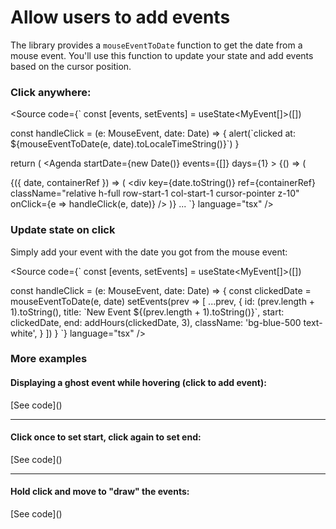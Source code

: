 
<Meta title="Interaction/add-events/Add Events" />

# Allow users to add events

The library provides a `mouseEventToDate` function to get the date from a mouse event. You'll use this function to update your state and add events based on the cursor position.


### Click anywhere:
<Canvas of={PixelsToDateUsage} />

<Source
  code={`
const [events, setEvents] = useState<MyEvent[]>([])

const handleClick = (e: MouseEvent<HTMLElement>, date: Date) => {
  alert(\`clicked at: \${mouseEventToDate(e, date).toLocaleTimeString()}\`)
}

return (
  <Agenda startDate={new Date()} events={[]} days={1} >
    {() => (
      <div className="grid h-[700px] grid-cols-1" >
        <Days>
          {({ date, containerRef }) => (
            <div
              key={date.toString()}
              ref={containerRef}
              className="relative h-full row-start-1 col-start-1 cursor-pointer z-10"
              onClick={e => handleClick(e, date)}
            />
          )}
        </Days>
  ...
  `}
  language="tsx"
/>

### Update state on click

Simply add your event with the date you got from the mouse event:

<Canvas of={AddOnClick} />

<Source
  code={`
const [events, setEvents] = useState<MyEvent[]>([])

const handleClick = (e: MouseEvent<HTMLElement>, date: Date) => {
  const clickedDate = mouseEventToDate(e, date)
  setEvents(prev => [
    ...prev,
    {
      id: (prev.length + 1).toString(),
      title: \`New Event \${(prev.length + 1).toString()}\`,
      start: clickedDate,
      end: addHours(clickedDate, 3),
      className: 'bg-blue-500 text-white',
    }
  ])
}
  `}
  language="tsx"
/>

### More examples

#### Displaying a ghost event while hovering (click to add event):
<Canvas of={WithGhost} />
[See code]()

---

#### Click once to set start, click again to set end:
<Canvas of={SetStartAndEnd} />
[See code]()

---

#### Hold click and move to "draw" the events:
<Canvas of={DrawEvents} />
[See code]()
